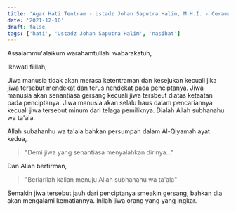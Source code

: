 ```yaml
---
title: 'Agar Hati Tentram - Ustadz Johan Saputra Halim, M.H.I. - Ceramah Singkat'
date: '2021-12-10'
draft: false
tags: ['hati', 'Ustadz Johan Saputra Halim', 'nasihat']
---
```


Assalammu'alaikum warahamtullahi wabarakatuh,

Ikhwati filllah,

Jiwa manusia tidak akan merasa ketentraman dan kesejukan kecuali jika jiwa tersebut mendekat dan terus nendekat pada penciptanya. Jiwa manusia akan senantiasa gersang kecuali jiwa tersbeut diatas ketaatan pada penciptanya. Jiwa manusia akan selalu haus dalam pencariannya kecuali jiwa tersebut minum dari telaga pemiliknya. Dialah Allah subhanahu wa ta'ala.

Allah subahanhu wa ta'ala bahkan persumpah dalam Al-Qiyamah ayat kedua,

> "Demi jiwa yang senantiasa menyalahkan dirinya..."

Dan Allah berfirman,

> "Berlarilah kalian menuju Allah subhanahu wa ta'ala"

Semakin jiwa tersebut jauh dari penciptanya smeakin gersang, bahkan dia akan mengalami kematiannya. Inilah jiwa orang yang yang ingkar.
